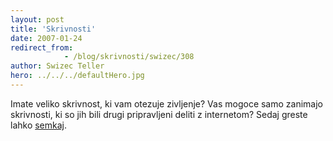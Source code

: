 ```yaml
---
layout: post
title: 'Skrivnosti'
date: 2007-01-24
redirect_from: 
            - /blog/skrivnosti/swizec/308
author: Swizec Teller
hero: ../../../defaultHero.jpg
---
```

Imate veliko skrivnost, ki vam otezuje zivljenje? Vas mogoce samo zanimajo skrivnosti, ki so jih bili drugi pripravljeni deliti z internetom? Sedaj greste lahko [semkaj](http://postsecret.blogspot.com/).